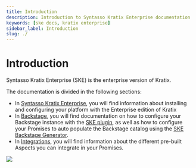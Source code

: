 ```yaml
---
title: Introduction
description: Introduction to Syntasso Kratix Enterprise documentation
keywords: [ske docs, kratix enterprise]
sidebar_label: Introduction
slug: ./
---
```


# Introduction

Syntasso Kratix Enterprise (SKE) is the enterprise version of Kratix.

The documentation is divided in the following sections:

* In [Syntasso Kratix Enterprise](/category/syntasso-kratix-enterprise), you
  will find information about installing and configuring your platform with the
  Enterprise edition of Kratix
* In [Backstage](/category/backstage), you will find documentation on how to
  configure your Backstage instance with the [SKE plugin](ske/backstage/plugins), as well as how to
  configure your Promises to auto populate the Backstage catalog using the [SKE
  Backstage Generator](./ske/backstage/generator).
* In [Integrations](/category/integrations), you will find information about the
  different pre-built Aspects you can integrate in your Promises.

<img referrerpolicy="no-referrer-when-downgrade" src="https://static.scarf.sh/a.png?x-pxid=f09f95ff-0179-40f1-a33c-826b0e29c3de" />
